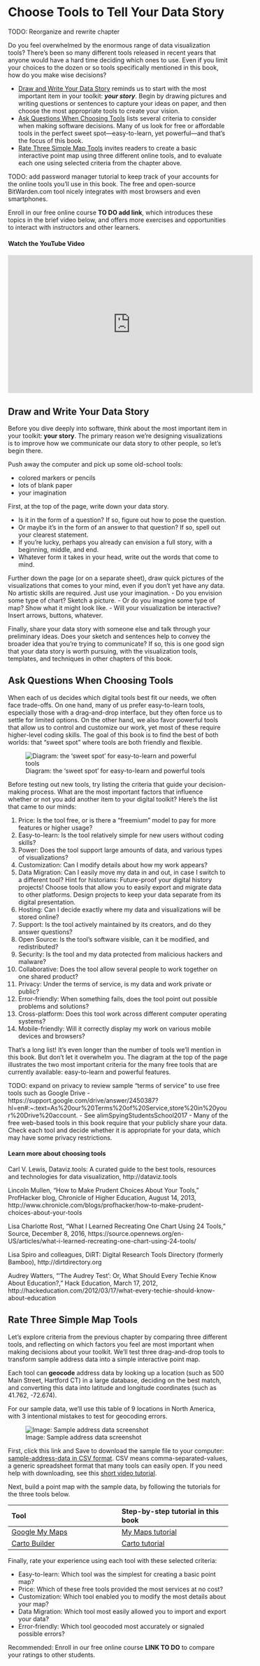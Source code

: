 # Choose Tools to Tell Your Data Story {#choose}

TODO: Reorganize and rewrite chapter

Do you feel overwhelmed by the enormous range of data visualization tools? There's been so many different tools released in recent years that anyone would have a hard time deciding which ones to use. Even if you limit your choices to the dozen or so tools specifically mentioned in this book, how do you make wise decisions?

- [Draw and Write Your Data Story](draw.html) reminds us to start with the most important item in your toolkit: ***your story***. Begin by drawing pictures and writing questions or sentences to capture your ideas on paper, and then choose the most appropriate tools to create your vision.
- [Ask Questions When Choosing Tools](ask.html) lists several criteria to consider when making software decisions. Many of us look for free or affordable tools in the perfect sweet spot---easy-to-learn, yet powerful---and that's the focus of this book.
- [Rate Three Simple Map Tools](rate.html) invites readers to create a basic interactive point map using three different online tools, and to evaluate each one using selected criteria from the chapter above.

TODO: add password manager tutorial to keep track of your accounts for the online tools you'll use in this book. The free and open-source BitWarden.com tool nicely integrates with most browsers and even smartphones.

Enroll in our free online course **TO DO add link**, which introduces these topics in the brief video below, and offers more exercises and opportunities to interact with instructors and other learners.

#### Watch the YouTube Video {-}
<iframe width="560" height="315" src="https://www.youtube.com/embed/SS1BGp_lxnU?rel=0" frameborder="0" allow="autoplay; encrypted-media" allowfullscreen></iframe>

## Draw and Write Your Data Story {- #draw}
Before you dive deeply into software, think about the most important item in your toolkit: **your story**. The primary reason we're designing visualizations is to improve how we communicate our data story to other people, so let's begin there.

Push away the computer and pick up some old-school tools:

  - colored markers or pencils
  - lots of blank paper
  - your imagination

First, at the top of the page, write down your data story.

- Is it in the form of a question? If so, figure out how to pose the question.
- Or maybe it's in the form of an answer to that question? If so, spell out your clearest statement.
- If you're lucky, perhaps you already can envision a full story, with a beginning, middle, and end.
- Whatever form it takes in your head, write out the words that come to mind.

Further down the page (or on a separate sheet), draw quick pictures of the visualizations that comes to your mind, even if you don't yet have any data. No artistic skills are required. Just use your imagination.
- Do you envision some type of chart? Sketch a picture.
- Or do you imagine some type of map? Show what it might look like.
- Will your visualization be interactive? Insert arrows, buttons, whatever.

Finally, share your data story with someone else and talk through your preliminary ideas. Does your sketch and sentences help to convey the broader idea that you're trying to communicate? If so, this is one good sign that your data story is worth pursuing, with the visualization tools, templates, and techniques in other chapters of this book.

## Ask Questions When Choosing Tools {- #ask}
When each of us decides which digital tools best fit our needs, we often face trade-offs. On one hand, many of us prefer easy-to-learn tools, especially those with a drag-and-drop interface, but they often force us to settle for limited options. On the other hand, we also favor powerful tools that allow us to control and customize our work, yet most of these require higher-level coding skills. The goal of this book is to find the best of both worlds: that "sweet spot" where tools are both friendly and flexible.

![Diagram: the 'sweet spot' for easy-to-learn and powerful tools](images/01-choose/tool-sweet-spot.png)

Before testing out new tools, try listing the criteria that guide your decision-making process. What are the most important factors that influence whether or not you add another item to your digital toolkit? Here's the list that came to our minds:

1. Price: Is the tool free, or is there a “freemium” model to pay for more features or higher usage?
2. Easy-to-learn: Is the tool relatively simple for new users without coding skills?
3. Power: Does the tool support large amounts of data, and various types of visualizations?
4. Customization: Can I modify details about how my work appears?
5. Data Migration: Can I easily move my data in and out, in case I switch to a different tool? Hint for historians: Future-proof your digital history projects! Choose tools that allow you to easily export and migrate data to other platforms. Design projects to keep your data separate from its digital presentation.
6. Hosting: Can I decide exactly where my data and visualizations will be stored online?
7. Support: Is the tool actively maintained by its creators, and do they answer questions?
8. Open Source: Is the tool’s software visible, can it be modified, and redistributed?
9. Security: Is the tool and my data protected from malicious hackers and malware?
10. Collaborative: Does the tool allow several people to work together on one shared product?
11. Privacy: Under the terms of service, is my data and work private or public?
12. Error-friendly: When something fails, does the tool point out possible problems and solutions?
13. Cross-platform: Does this tool work across different computer operating systems?
14. Mobile-friendly: Will it correctly display my work on various mobile devices and browsers?

That's a long list! It's even longer than the number of tools we'll mention in this book. But don't let it overwhelm you. The diagram at the top of the page illustrates the two most important criteria for the many free tools that are currently available: easy-to-learn and powerful features.

TODO: expand on privacy to review sample "terms of service" to use free tools such as Google Drive
- https://support.google.com/drive/answer/2450387?hl=en#:~:text=As%20our%20Terms%20of%20Service,store%20in%20your%20Drive%20account.
- See alimSpyingStudentsSchool2017
- Many of the free web-based tools in this book require that your publicly share your data. Check each tool and decide whether it is appropriate for your data, which may have some privacy restrictions.

#### Learn more about choosing tools {-}

Carl V. Lewis, Dataviz.tools: A curated guide to the best tools, resources and technologies for data visualization, http://dataviz.tools

Lincoln Mullen, "How to Make Prudent Choices About Your Tools," ProfHacker blog, Chronicle of Higher Education, August 14, 2013, http://www.chronicle.com/blogs/profhacker/how-to-make-prudent-choices-about-your-tools

Lisa Charlotte Rost, “What I Learned Recreating One Chart Using 24 Tools,” Source, December 8, 2016, https://source.opennews.org/en-US/articles/what-i-learned-recreating-one-chart-using-24-tools/

Lisa Spiro and colleagues, DiRT: Digital Research Tools Directory (formerly Bamboo), http://dirtdirectory.org

Audrey Watters, “‘The Audrey Test’: Or, What Should Every Techie Know About Education?,” Hack Education, March 17, 2012, http://hackeducation.com/2012/03/17/what-every-techie-should-know-about-education

## Rate Three Simple Map Tools {- #rate}
Let's explore criteria from the previous chapter by comparing three different tools, and reflecting on which factors you feel are most important when making decisions about your toolkit. We'll test three drag-and-drop tools to transform sample address data into a simple interactive point map.

Each tool can **geocode** address data by looking up a location (such as 500 Main Street, Hartford CT) in a large database, deciding on the best match, and converting this data into latitude and longitude coordinates (such as 41.762, -72.674).

For our sample data, we'll use this table of 9 locations in North America, with 3 intentional mistakes to test for geocoding errors.

![Image: Sample address data screenshot](images/01-choose/sample-address-screenshot.png)

First, click this link and Save to download the sample file to your computer: [sample-address-data in CSV format](data/sample-address-data.csv). CSV means comma-separated-values, a generic spreadsheet format that many tools can easily open. If you need help with downloading, see this [short video tutorial](https://www.youtube.com/watch?v=-04PQldP9HQ).

Next, build a point map with the sample data, by following the tutorials for the three tools below.

| Tool |  Step-by-step tutorial in this book |
| :---- | :---- |
| [Google My Maps](https://www.google.com/maps/d/) | [My Maps tutorial](mymaps) |
| [Carto Builder](http://carto.com) | [Carto tutorial](carto) |

Finally, rate your experience using each tool with these selected criteria:

- Easy-to-learn: Which tool was the simplest for creating a basic point map?
- Price: Which of these free tools provided the most services at no cost?
- Customization: Which tool enabled you to modify the most details about your map?
- Data Migration: Which tool most easily allowed you to import and export your data?
- Error-friendly: Which tool geocoded most accurately or signaled possible errors?

Recommended: Enroll in our free online course **LINK TO DO** to compare your ratings to other students.
